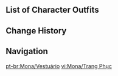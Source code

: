 {{CharacterTabs}}

==List of Character Outfits==
{{Outfits by Category Table|Mona Outfits|nocharacter=1}}

==Change History==
{{Change History|1.0}}

==Navigation==
{{Character Navbox|link type=outfits}}
[[pt-br:Mona/Vestuário]]
[[vi:Mona/Trang Phục]]